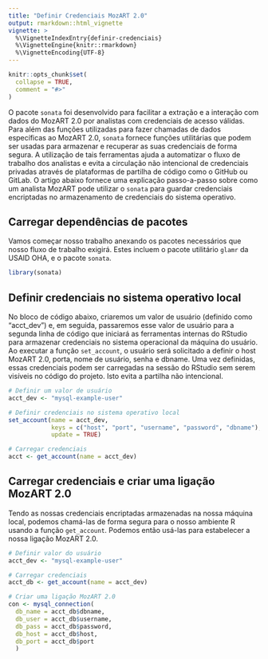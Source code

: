 ```yaml
---
title: "Definir Credenciais MozART 2.0"
output: rmarkdown::html_vignette
vignette: >
  %\VignetteIndexEntry{definir-credenciais}
  %\VignetteEngine{knitr::rmarkdown}
  %\VignetteEncoding{UTF-8}
---
```


```r
knitr::opts_chunk$set(
  collapse = TRUE,
  comment = "#>"
)
```


O pacote `sonata` foi desenvolvido para facilitar a extração e a interação com dados do MozART 2.0 por analistas com credenciais de acesso válidas. Para além das funções utilizadas para fazer chamadas de dados específicas ao MozART 2.0, `sonata` fornece funções utilitárias que podem ser usadas para armazenar e recuperar as suas credenciais de forma segura. A utilização de tais ferramentas ajuda a automatizar o fluxo de trabalho dos analistas e evita a circulação não intencional de credenciais privadas através de plataformas de partilha de código como o GitHub ou GitLab.  O artigo abaixo fornece uma explicação passo-a-passo sobre como um analista MozART pode utilizar o `sonata` para guardar credenciais encriptadas no armazenamento de credenciais do sistema operativo.

## Carregar dependências de pacotes

Vamos começar nosso trabalho anexando os pacotes necessários que nosso fluxo de trabalho exigirá.  Estes incluem o pacote utilitário `glamr` da USAID OHA, e o pacote `sonata`.

```r
library(sonata)
```

## Definir credenciais no sistema operativo local

No bloco de código abaixo, criaremos um valor de usuário (definido como “acct_dev”) e, em seguida, passaremos esse valor de usuário para a segunda linha de código que iniciará as ferramentas internas do RStudio para armazenar credenciais no sistema operacional da máquina do usuário. Ao executar a função `set_account`, o usuário será solicitado a definir o host MozART 2.0, porta, nome de usuário, senha e dbname.  Uma vez definidas, essas credenciais podem ser carregadas na sessão do RStudio sem serem visíveis no código do projeto.  Isto evita a partilha não intencional.

```r
# Definir um valor de usuário
acct_dev <- "mysql-example-user"

# Definir credenciais no sistema operativo local
set_account(name = acct_dev, 
            keys = c("host", "port", "username", "password", "dbname"), 
            update = TRUE)

# Carregar credenciais
acct <- get_account(name = acct_dev)
```

## Carregar credenciais e criar uma ligação MozART 2.0

Tendo as nossas credenciais encriptadas armazenadas na nossa máquina local, podemos chamá-las de forma segura para o nosso ambiente R usando a função `get_account`.  Podemos então usá-las para estabelecer a nossa ligação MozART 2.0.

```r

# Definir valor do usuário
acct_dev <- "mysql-example-user"

# Carregar credenciais
acct_db <- get_account(name = acct_dev)

# Criar uma ligação MozART 2.0
con <- mysql_connection(
  db_name = acct_db$dbname, 
  db_user = acct_db$username,
  db_pass = acct_db$password, 
  db_host = acct_db$host, 
  db_port = acct_db$port
  )

```

